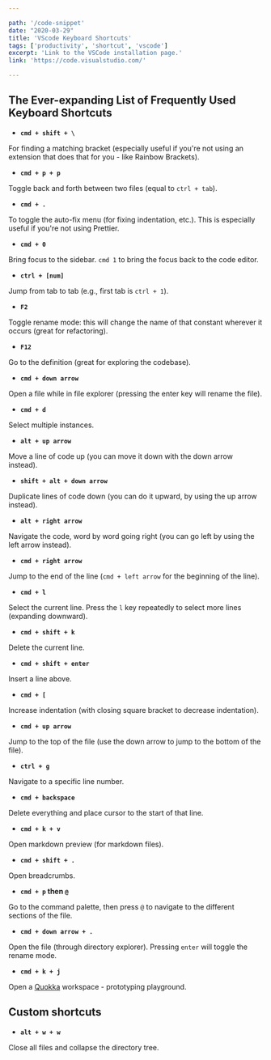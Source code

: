 ```yaml
---

path: '/code-snippet'
date: "2020-03-29"
title: 'VScode Keyboard Shortcuts'
tags: ['productivity', 'shortcut', 'vscode']
excerpt: 'Link to the VSCode installation page.'
link: 'https://code.visualstudio.com/'

---
```


## The Ever-expanding List of Frequently Used Keyboard Shortcuts

- **`cmd + shift + \`**

For finding a matching bracket (especially useful if you're not using an extension that does that for you - like Rainbow Brackets).

- **`cmd + p + p`**

Toggle back and forth between two files (equal to `ctrl + tab`).

- **`cmd + .`**

To toggle the auto-fix menu (for fixing indentation, etc.). This is especially useful if you're not using Prettier.

- **`cmd + 0`**

Bring focus to the sidebar. `cmd 1` to bring the focus back to the code editor.

- **`ctrl + [num]`**

Jump from tab to tab (e.g., first tab is `ctrl + 1`).

- **`F2`**

Toggle rename mode: this will change the name of that constant wherever it occurs (great for refactoring).

- **`F12`**

Go to the definition (great for exploring the codebase).

- **`cmd + down arrow`**

Open a file while in file explorer (pressing the enter key will rename the file).

- **`cmd + d`**

Select multiple instances.

- **`alt + up arrow`**

Move a line of code up (you can move it down with the down arrow instead).

- **`shift + alt + down arrow`**

Duplicate lines of code down (you can do it upward, by using the up arrow instead).

- **`alt + right arrow`**

Navigate the code, word by word going right (you can go left by using the left arrow instead).

- **`cmd + right arrow`**

Jump to the end of the line (`cmd + left arrow` for the beginning of the line).

- **`cmd + l`**

Select the current line. Press the `l` key repeatedly to select more lines (expanding downward).

- **`cmd + shift + k`**

Delete the current line.

- **`cmd + shift + enter`**

Insert a line above.

- **`cmd + [`**

Increase indentation (with closing square bracket to decrease indentation).

- **`cmd + up arrow`**

Jump to the top of the file (use the down arrow to jump to the bottom of the file).

- **`ctrl + g`**

Navigate to a specific line number.

- **`cmd + backspace`**

Delete everything and place cursor to the start of that line.

- **`cmd + k + v`**

Open markdown preview (for markdown files).

- **`cmd + shift + .`**

Open breadcrumbs.

- **`cmd + p` then `@`**

Go to the command palette, then press `@` to navigate to the different sections of the file.

- **`cmd + down arrow + .`**

Open the file (through directory explorer). Pressing `enter` will toggle the rename mode.

- **`cmd + k + j`**

Open a [Quokka](https://marketplace.visualstudio.com/items?itemName=WallabyJs.quokka-vscode) workspace - prototyping playground.

## Custom shortcuts

- **`alt + w + w`**

Close all files and collapse the directory tree.